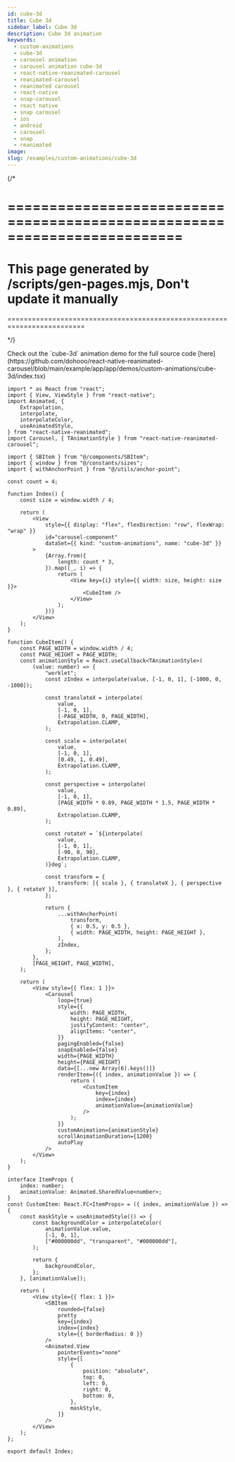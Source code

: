 ```yaml
---
id: cube-3d
title: Cube 3d
sidebar_label: Cube 3d
description: Cube 3d animation
keywords:
  - custom-animations
  - cube-3d
  - carousel animation
  - carousel animation cube-3d
  - react-native-reanimated-carousel
  - reanimated-carousel
  - reanimated carousel
  - react-native
  - snap-carousel
  - react native
  - snap carousel
  - ios
  - android
  - carousel
  - snap
  - reanimated
image:
slug: /examples/custom-animations/cube-3d
---
```


{/* 

=========================================================================
=========================================================================
This page generated by /scripts/gen-pages.mjs, Don't update it manually 
=========================================================================
=========================================================================

*/}


<Callout type="info" emoji="💡">
  Check out the `cube-3d` animation demo for the full source code [here](https://github.com/dohooo/react-native-reanimated-carousel/blob/main/example/app/app/demos/custom-animations/cube-3d/index.tsx)
</Callout>

<Demo kind="custom-animations" name="cube-3d" />

```tsx copy
import * as React from "react";
import { View, ViewStyle } from "react-native";
import Animated, {
	Extrapolation,
	interpolate,
	interpolateColor,
	useAnimatedStyle,
} from "react-native-reanimated";
import Carousel, { TAnimationStyle } from "react-native-reanimated-carousel";

import { SBItem } from "@/components/SBItem";
import { window } from "@/constants/sizes";
import { withAnchorPoint } from "@/utils/anchor-point";

const count = 4;

function Index() {
	const size = window.width / 4;

	return (
		<View
			style={{ display: "flex", flexDirection: "row", flexWrap: "wrap" }}
			id="carousel-component"
			dataSet={{ kind: "custom-animations", name: "cube-3d" }}
		>
			{Array.from({
				length: count * 3,
			}).map((_, i) => {
				return (
					<View key={i} style={{ width: size, height: size }}>
						<CubeItem />
					</View>
				);
			})}
		</View>
	);
}

function CubeItem() {
	const PAGE_WIDTH = window.width / 4;
	const PAGE_HEIGHT = PAGE_WIDTH;
	const animationStyle = React.useCallback<TAnimationStyle>(
		(value: number) => {
			"worklet";
			const zIndex = interpolate(value, [-1, 0, 1], [-1000, 0, -1000]);

			const translateX = interpolate(
				value,
				[-1, 0, 1],
				[-PAGE_WIDTH, 0, PAGE_WIDTH],
				Extrapolation.CLAMP,
			);

			const scale = interpolate(
				value,
				[-1, 0, 1],
				[0.49, 1, 0.49],
				Extrapolation.CLAMP,
			);

			const perspective = interpolate(
				value,
				[-1, 0, 1],
				[PAGE_WIDTH * 0.89, PAGE_WIDTH * 1.5, PAGE_WIDTH * 0.89],
				Extrapolation.CLAMP,
			);

			const rotateY = `${interpolate(
				value,
				[-1, 0, 1],
				[-90, 0, 90],
				Extrapolation.CLAMP,
			)}deg`;

			const transform = {
				transform: [{ scale }, { translateX }, { perspective }, { rotateY }],
			};

			return {
				...withAnchorPoint(
					transform,
					{ x: 0.5, y: 0.5 },
					{ width: PAGE_WIDTH, height: PAGE_HEIGHT },
				),
				zIndex,
			};
		},
		[PAGE_HEIGHT, PAGE_WIDTH],
	);

	return (
		<View style={{ flex: 1 }}>
			<Carousel
				loop={true}
				style={{
					width: PAGE_WIDTH,
					height: PAGE_HEIGHT,
					justifyContent: "center",
					alignItems: "center",
				}}
				pagingEnabled={false}
				snapEnabled={false}
				width={PAGE_WIDTH}
				height={PAGE_HEIGHT}
				data={[...new Array(6).keys()]}
				renderItem={({ index, animationValue }) => {
					return (
						<CustomItem
							key={index}
							index={index}
							animationValue={animationValue}
						/>
					);
				}}
				customAnimation={animationStyle}
				scrollAnimationDuration={1200}
				autoPlay
			/>
		</View>
	);
}

interface ItemProps {
	index: number;
	animationValue: Animated.SharedValue<number>;
}
const CustomItem: React.FC<ItemProps> = ({ index, animationValue }) => {
	const maskStyle = useAnimatedStyle(() => {
		const backgroundColor = interpolateColor(
			animationValue.value,
			[-1, 0, 1],
			["#000000dd", "transparent", "#000000dd"],
		);

		return {
			backgroundColor,
		};
	}, [animationValue]);

	return (
		<View style={{ flex: 1 }}>
			<SBItem
				rounded={false}
				pretty
				key={index}
				index={index}
				style={{ borderRadius: 0 }}
			/>
			<Animated.View
				pointerEvents="none"
				style={[
					{
						position: "absolute",
						top: 0,
						left: 0,
						right: 0,
						bottom: 0,
					},
					maskStyle,
				]}
			/>
		</View>
	);
};

export default Index;

```